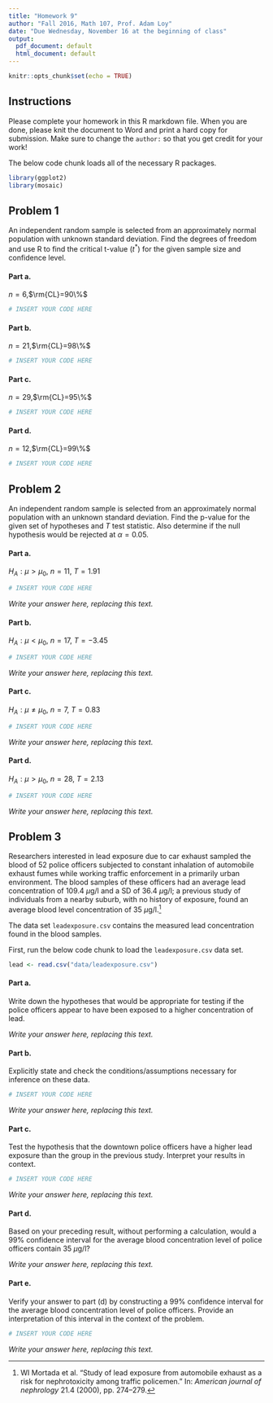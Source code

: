 ```yaml
---
title: "Homework 9"
author: "Fall 2016, Math 107, Prof. Adam Loy"
date: "Due Wednesday, November 16 at the beginning of class"
output:
  pdf_document: default
  html_document: default
---
```


```r
knitr::opts_chunk$set(echo = TRUE)
```

## Instructions

Please complete your homework in this R markdown file. When you are done, please knit the document to Word and print a hard copy for submission. Make sure to change the `author:` so that you get credit for your work!

The below code chunk loads all of the necessary R packages.

```r
library(ggplot2)
library(mosaic)
```

## Problem 1
An independent random sample is selected from an approximately normal population with unknown standard deviation. Find the degrees of freedom and use R to find the critical t-value ($t^*$) for the given sample size and confidence level.

#### Part a.
 $n=6$,$\rm{CL}=90\%$ 
 
```r
# INSERT YOUR CODE HERE
```

#### Part b.
$n=21$,$\rm{CL}=98\%$

```r
# INSERT YOUR CODE HERE
```

#### Part c.
$n=29$,$\rm{CL}=95\%$ 

```r
# INSERT YOUR CODE HERE
```

#### Part d.
$n=12$,$\rm{CL}=99\%$

```r
# INSERT YOUR CODE HERE
```


## Problem 2
An independent random sample is selected from an approximately normal population with an unknown 
standard deviation. Find the p-value for the given set of hypotheses and $T$ 
test statistic. Also determine if the null hypothesis would be rejected 
at $\alpha = 0.05$.

#### Part a.
$H_A: \mu > \mu_0$, $n = 11$, $T = 1.91$

```r
# INSERT YOUR CODE HERE
```

*Write your answer here, replacing this text.*


#### Part b.
$H_A: \mu < \mu_0$, $n = 17$, $T = -3.45$

```r
# INSERT YOUR CODE HERE
```

*Write your answer here, replacing this text.*


#### Part c.
$H_A: \mu \ne \mu_0$, $n = 7$, $T = 0.83$

```r
# INSERT YOUR CODE HERE
```

*Write your answer here, replacing this text.*


#### Part d.
$H_A: \mu > \mu_0$, $n = 28$, $T = 2.13$

```r
# INSERT YOUR CODE HERE
```

*Write your answer here, replacing this text.*


## Problem 3
Researchers interested in lead exposure due to car exhaust sampled the blood 
of 52 police officers subjected to constant inhalation of automobile exhaust 
fumes while working traffic enforcement in a primarily urban environment. The 
blood samples of these officers had an average lead concentration of 
109.4 $\mu$g/l  and a SD of 36.4 $\mu$g/l; a previous study of individuals 
from a nearby suburb, with no history of exposure, found an average blood 
level concentration of 35 $\mu$g/l.[^1]

The data set `leadexposure.csv` contains the measured lead concentration found in the blood samples. 

First, run the below code chunk to load the `leadexposure.csv` data set.

```r
lead <- read.csv("data/leadexposure.csv")
```


#### Part a.
Write down the hypotheses that would be appropriate for testing if the 
police officers appear to have been exposed to a higher concentration of lead.

*Write your answer here, replacing this text.*


#### Part b.
Explicitly state and check the conditions/assumptions necessary for inference on these 
data.

```r
# INSERT YOUR CODE HERE
```

*Write your answer here, replacing this text.*


#### Part c.
Test the hypothesis that the downtown police officers have a higher lead 
exposure than the group in the previous study. Interpret your results in context.

```r
# INSERT YOUR CODE HERE
```

*Write your answer here, replacing this text.*

#### Part d.
Based on your preceding result, without performing a calculation, would 
a 99% confidence interval for the average blood concentration level of police 
officers contain 35 $\mu$g/l?

*Write your answer here, replacing this text.*


#### Part e.
Verify your answer to part (d) by constructing a 99% confidence interval 
for the average blood concentration level of police officers. Provide an interpretation
of this interval in the context of the problem.

```r
# INSERT YOUR CODE HERE
```

*Write your answer here, replacing this text.*


[^1]: WI Mortada et al. "Study of lead exposure from automobile exhaust as a risk for nephrotoxicity among traffic policemen." In: *American journal of nephrology* 21.4 (2000), pp. 274–279.